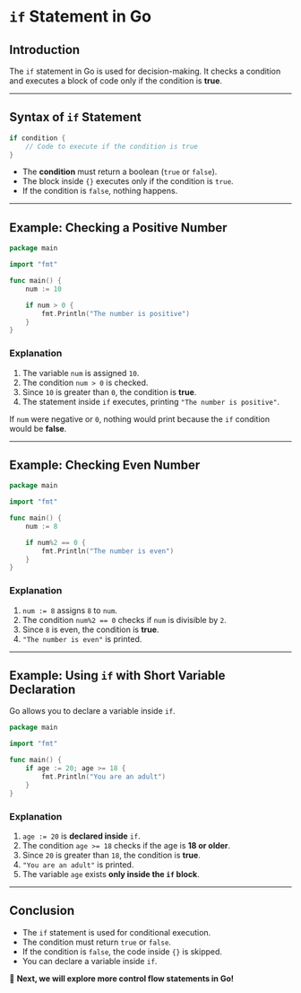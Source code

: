 # **`if` Statement in Go**

## **Introduction**

The `if` statement in Go is used for decision-making. It checks a condition and executes a block of code only if the condition is **true**.

---

## **Syntax of `if` Statement**

```go filename="main.go" copy
if condition {
    // Code to execute if the condition is true
}
```

- The **condition** must return a boolean (`true` or `false`).
- The block inside `{}` executes only if the condition is `true`.
- If the condition is `false`, nothing happens.

---

## **Example: Checking a Positive Number**

```go filename="main.go" copy
package main

import "fmt"

func main() {
    num := 10

    if num > 0 {
        fmt.Println("The number is positive")
    }
}
```

### **Explanation**

1. The variable `num` is assigned `10`.
2. The condition `num > 0` is checked.
3. Since `10` is greater than `0`, the condition is **true**.
4. The statement inside `if` executes, printing `"The number is positive"`.

If `num` were negative or `0`, nothing would print because the `if` condition would be **false**.

---

## **Example: Checking Even Number**

```go filename="main.go" copy
package main

import "fmt"

func main() {
    num := 8

    if num%2 == 0 {
        fmt.Println("The number is even")
    }
}
```

### **Explanation**

1. `num := 8` assigns `8` to `num`.
2. The condition `num%2 == 0` checks if `num` is divisible by `2`.
3. Since `8` is even, the condition is **true**.
4. `"The number is even"` is printed.

---

## **Example: Using `if` with Short Variable Declaration**

Go allows you to declare a variable inside `if`.

```go filename="main.go" copy
package main

import "fmt"

func main() {
    if age := 20; age >= 18 {
        fmt.Println("You are an adult")
    }
}
```

### **Explanation**

1. `age := 20` is **declared inside** `if`.
2. The condition `age >= 18` checks if the age is **18 or older**.
3. Since `20` is greater than `18`, the condition is **true**.
4. `"You are an adult"` is printed.
5. The variable `age` exists **only inside the `if` block**.

---

## **Conclusion**

- The `if` statement is used for conditional execution.
- The condition must return `true` or `false`.
- If the condition is `false`, the code inside `{}` is skipped.
- You can declare a variable inside `if`.

🚀 **Next, we will explore more control flow statements in Go!**
